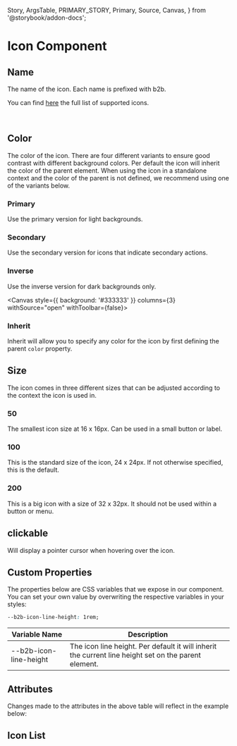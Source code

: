   Story,
  ArgsTable,
  PRIMARY_STORY,
  Primary,
  Source,
  Canvas,
} from '@storybook/addon-docs';

# Icon Component

<Canvas columns={3} withSource="open" withToolbar={false}>
  <Story id="components-assets-icon--story-010-primary" />
</Canvas>

## Name

The name of the icon. Each name is prefixed with b2b.

You can find [here](#icon-list) the full list of supported icons.

<br />

## Color

The color of the icon. There are four different variants to ensure
good contrast with different background colors. Per default the icon
will inherit the color of the parent element. When using the icon
in a standalone context and the color of the parent is not defined, we recommend
using one of the variants below.

### Primary

Use the primary version for light backgrounds.

<Canvas columns={3} withSource="open" withToolbar={false}>
  <Story id="components-assets-icon--story-010-primary" />
</Canvas>

### Secondary

Use the secondary version for icons that indicate secondary actions.

<Canvas columns={3} withSource="open" withToolbar={false}>
  <Story id="components-assets-icon--story-020-secondary" />
</Canvas>

### Inverse

Use the inverse version for dark backgrounds only.

<Canvas
  style={{ background: '#333333' }}
  columns={3}
  withSource="open"
  withToolbar={false}>
  <Story id="components-assets-icon--story-030-inverse" />
</Canvas>

### Inherit

Inherit will allow you to specify any color for the icon by first defining the parent `color` property.

<Canvas columns={3} withSource="open" withToolbar={false}>
  <Story id="components-assets-icon--story-035-inherit" />
</Canvas>

## Size

The icon comes in three different sizes that can be adjusted according
to the context the icon is used in.

### 50

The smallest icon size at 16 x 16px. Can be used in a small button or label.

<Canvas columns={3} withSource="open" withToolbar={false}>
  <Story id="components-assets-icon--story-040-size-50" />
</Canvas>

### 100

This is the standard size of the icon, 24 x 24px. If not otherwise specified, this is the default.

<Canvas columns={3} withSource="open" withToolbar={false}>
  <Story id="components-assets-icon--story-050-size-100" />
</Canvas>

### 200

This is a big icon with a size of 32 x 32px. It should not be used within
a button or menu.

## clickable

Will display a pointer cursor when hovering over the icon.

## Custom Properties

The properties below are CSS variables that we expose in our component. You can set your own value by overwriting the respective variables
in your styles:

```css
--b2b-icon-line-height: 1rem;
```

| Variable Name          | Description                                                                                          |
| ---------------------- | ---------------------------------------------------------------------------------------------------- |
| --b2b-icon-line-height | The icon line height. Per default it will inherit the current line height set on the parent element. |

<Canvas columns={3} withSource="open" withToolbar={false}>
  <Story id="components-assets-icon--story-060-size-200" />
</Canvas>

## Attributes

<ArgsTable story={PRIMARY_STORY} />
Changes made to the attributes in the above table will reflect in the example below:
<Primary />

## Icon List

<Story id="components-assets-icon--story-070-all-icons" />
